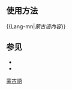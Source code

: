 <includeonly><!-- 在這裡加入模板的保護標識 --></includeonly><noinclude>{{Documentation subpage}}</noinclude>
<!-- 在本行下編輯模板說明 -->
== 使用方法 ==
<nowiki>{{Lang-mn|</nowiki>''蒙古语內容''<nowiki>}}</nowiki>

== 参见 ==
*{{tl|Mong}}
*{{tl|Phagspa}}

<includeonly>
<!-- 本行下加入模板的分類 -->
[[Category:多语言支持模板|蒙古語]]
</includeonly>